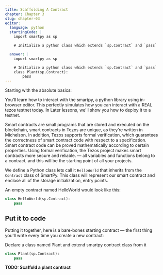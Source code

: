 ```yaml
---
title: Scaffolding A Contract
chapter: Chapter 3
slug: chapter-03
editor:
  language: python
  startingCode: |
    import smartpy as sp

    # Initialize a python class which extends `sp.Contract` and `pass` it

  answer: |  
    import smartpy as sp

    # Initialize a python class which extends `sp.Contract` and `pass` it
    class Plant(sp.Contract):
        pass
---
```


Starting with the absolute basics:

You'll learn how to interact with the smartpy, a python library using in-browser editor. This perfectly simulates how you can interact with a REAL tezos testnet today. In Later lessons, we'll show you how to deploy it to a testnet.

Smart contracts are small programs that are stored and executed on the blockchain, smart contracts in Tezos are unique, as they’re written in Michelson. In addition, Tezos supports formal verification, which guarantees the correctness of smart contract code with respect to a specification. Smart contract code can be proved mathematically according to certain properties. Using formal verification, the Tezos project makes smart contracts more secure and reliable.
 — all variables and functions belong to a contract, and this will be the starting point of all your projects.

We define a Python class lets call it `HelloWorld` that inherits from the `Contract` class of SmartPy. This class will represent our smart contract and enclose all of the storage initialization, entry points.

An empty contract named HelloWorld would look like this:
```python
class HelloWorld(sp.Contract):
    pass
```

## Put it to code
Putting it together, here is a bare-bones starting contract — the first thing you'll write every time you create a new contract:

Declare a class named Plant and extend smartpy contract class from it

```python
class Plant(sp.Contract):
    pass
```
**TODO: Scaffold a plant contract**
